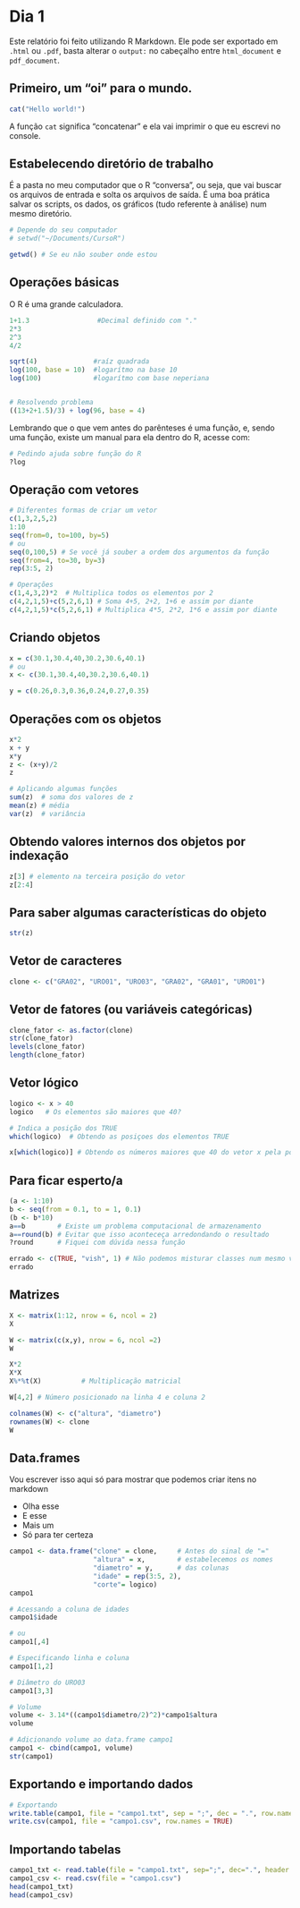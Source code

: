 # Dia 1

Este relatório foi feito utilizando R Markdown. Ele pode ser exportado em `.html` ou `.pdf`, basta alterar o `output:` no cabeçalho entre `html_document` e `pdf_document`.

## Primeiro, um "oi" para o mundo.

```r
cat("Hello world!")
```

A função `cat` significa "concatenar" e ela vai imprimir o que eu escrevi no console.

## Estabelecendo diretório de trabalho

É a pasta no meu computador que o R "conversa", ou seja, que vai buscar os arquivos de entrada e solta os arquivos de saída. É uma boa prática salvar os scripts, os dados, os gráficos (tudo referente à análise) num mesmo diretório.

```r
# Depende do seu computador
# setwd("~/Documents/CursoR") 

getwd() # Se eu não souber onde estou

```

## Operações básicas

O R é uma grande calculadora.

```r
1+1.3                 #Decimal definido com "."
2*3
2^3
4/2

sqrt(4)              #raíz quadrada
log(100, base = 10)  #logarítmo na base 10
log(100)             #logarítmo com base neperiana


# Resolvendo problema 
((13+2+1.5)/3) + log(96, base = 4)

```

Lembrando que o que vem antes do parênteses é uma função, e, sendo uma função, existe um manual para ela dentro do R, acesse com:

```r
# Pedindo ajuda sobre função do R
?log

```

## Operação com vetores

```r
# Diferentes formas de criar um vetor
c(1,3,2,5,2) 
1:10
seq(from=0, to=100, by=5)
# ou
seq(0,100,5) # Se você já souber a ordem dos argumentos da função
seq(from=4, to=30, by=3)
rep(3:5, 2)

# Operações
c(1,4,3,2)*2  # Multiplica todos os elementos por 2
c(4,2,1,5)+c(5,2,6,1) # Soma 4+5, 2+2, 1+6 e assim por diante
c(4,2,1,5)*c(5,2,6,1) # Multiplica 4*5, 2*2, 1*6 e assim por diante
```

## Criando objetos

```r
x = c(30.1,30.4,40,30.2,30.6,40.1)
# ou
x <- c(30.1,30.4,40,30.2,30.6,40.1)

y = c(0.26,0.3,0.36,0.24,0.27,0.35)
```

## Operações com os objetos

```r
x*2
x + y
x*y
z <- (x+y)/2
z

# Aplicando algumas funções
sum(z)  # soma dos valores de z
mean(z) # média 
var(z)  # variância
```

## Obtendo valores internos dos objetos por indexação

```r
z[3] # elemento na terceira posição do vetor
z[2:4]
```

## Para saber algumas características do objeto

```r
str(z)
```

## Vetor de caracteres

```r
clone <- c("GRA02", "URO01", "URO03", "GRA02", "GRA01", "URO01")
```


## Vetor de fatores (ou variáveis categóricas)

```r
clone_fator <- as.factor(clone)
str(clone_fator)
levels(clone_fator)
length(clone_fator)
```

## Vetor lógico

```r
logico <- x > 40
logico   # Os elementos são maiores que 40?

# Indica a posição dos TRUE
which(logico)  # Obtendo as posiçoes dos elementos TRUE

x[which(logico)] # Obtendo os números maiores que 40 do vetor x pela posição
```

## Para ficar esperto/a

```r
(a <- 1:10)
b <- seq(from = 0.1, to = 1, 0.1)
(b <- b*10)
a==b        # Existe um problema computacional de armazenamento
a==round(b) # Evitar que isso aconteceça arredondando o resultado
?round      # Fiquei com dúvida nessa função

errado <- c(TRUE, "vish", 1) # Não podemos misturar classes num mesmo vetor
errado

```

##  Matrizes

```r
X <- matrix(1:12, nrow = 6, ncol = 2)
X

W <- matrix(c(x,y), nrow = 6, ncol =2)
W

X*2
X*X        
X%*%t(X)          # Multiplicação matricial

W[4,2] # Número posicionado na linha 4 e coluna 2

colnames(W) <- c("altura", "diametro")
rownames(W) <- clone
W
```

## Data.frames

Vou escrever isso aqui só para mostrar que podemos criar itens no markdown

* Olha esse
* E esse
* Mais um
* Só para ter certeza

```r
campo1 <- data.frame("clone" = clone,     # Antes do sinal de "="  
                     "altura" = x,        # estabelecemos os nomes  
                     "diametro" = y,      # das colunas
                     "idade" = rep(3:5, 2),
                     "corte"= logico) 
campo1

# Acessando a coluna de idades
campo1$idade

# ou
campo1[,4] 

# Especificando linha e coluna
campo1[1,2] 

# Diâmetro do URO03
campo1[3,3] 

# Volume
volume <- 3.14*((campo1$diametro/2)^2)*campo1$altura
volume

# Adicionando volume ao data.frame campo1
campo1 <- cbind(campo1, volume)
str(campo1)
```

## Exportando e importando dados

```r
# Exportando
write.table(campo1, file = "campo1.txt", sep = ";", dec = ".", row.names = FALSE)
write.csv(campo1, file = "campo1.csv", row.names = TRUE)
```

## Importando tabelas

```r
campo1_txt <- read.table(file = "campo1.txt", sep=";", dec=".", header = TRUE)
campo1_csv <- read.csv(file = "campo1.csv")
head(campo1_txt)
head(campo1_csv)
```
